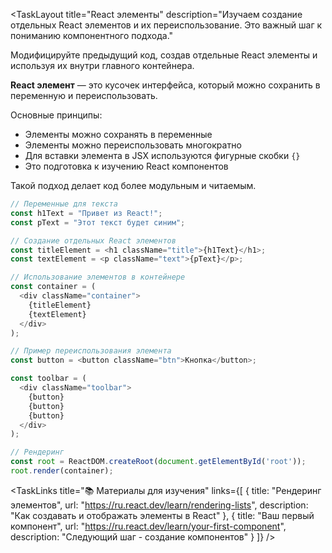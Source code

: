 <TaskLayout 
  title="React элементы"
  description="Изучаем создание отдельных React элементов и их переиспользование. Это важный шаг к пониманию компонентного подхода."
>

<TaskObjective>

Модифицируйте предыдущий код, создав отдельные React элементы и используя их внутри главного контейнера.

</TaskObjective>

<Info>

**React элемент** — это кусочек интерфейса, который можно сохранить в переменную и переиспользовать.

Основные принципы:
- Элементы можно сохранять в переменные
- Элементы можно переиспользовать многократно
- Для вставки элемента в JSX используются фигурные скобки `{}`
- Это подготовка к изучению React компонентов

Такой подход делает код более модульным и читаемым.

</Info>

<CodeExample title="Создание и использование React элементов">

```javascript
// Переменные для текста
const h1Text = "Привет из React!";
const pText = "Этот текст будет синим";

// Создание отдельных React элементов
const titleElement = <h1 className="title">{h1Text}</h1>;
const textElement = <p className="text">{pText}</p>;

// Использование элементов в контейнере
const container = (
  <div className="container">
    {titleElement}
    {textElement}
  </div>
);

// Пример переиспользования элемента
const button = <button className="btn">Кнопка</button>;

const toolbar = (
  <div className="toolbar">
    {button}
    {button}
    {button}
  </div>
);

// Рендеринг
const root = ReactDOM.createRoot(document.getElementById('root'));
root.render(container);
```

</CodeExample>

<TaskLinks 
  title="📚 Материалы для изучения"
  links={[
    {
      title: "Рендеринг элементов",
      url: "https://ru.react.dev/learn/rendering-lists",
      description: "Как создавать и отображать элементы в React"
    },
    {
      title: "Ваш первый компонент",
      url: "https://ru.react.dev/learn/your-first-component", 
      description: "Следующий шаг - создание компонентов"
    }
  ]}
/>

</TaskLayout> 